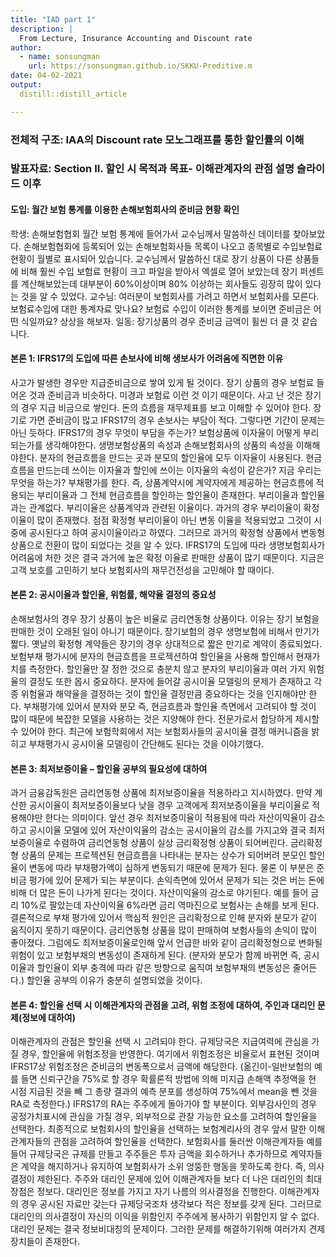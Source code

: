 ```yaml
---
title: "IAD part 1"
description: |
  From Lecture, Insurance Accounting and Discount rate
author:
  - name: sonsungman
    url: https://sonsungman.github.io/SKKU-Preditive.m
date: 04-02-2021
output:
  distill::distill_article

---
```



### 전체적 구조: IAA의 Discount rate 모노그래프를 통한 할인률의 이해
### 발표자료: Section II. 할인 시 목적과 목표- 이해관계자의 관점 설명 슬라이드 이후


#### 도입: 월간 보험 통계를 이용한 손해보험회사의 준비금 현황 확인



학생: 손해보험협회 월간 보험 통계에 들어가서 교수님께서 말씀하신 데이터를 찾아보았다.
손해보험협회에 등록되어 있는 손해보험회사들 목록이 나오고 종목별로 수입보험료 현황이 월별로 표시되어 있습니다. 교수님께서 말씀하신 대로 장기 상품이 다른 상품들에 비해 훨씬 수입 보험료 현황이 크고 파일을 받아서 엑셀로 열어 보았는데 장기 퍼센트를 계산해보았는데 대부분이 60%이상이며 80% 이상하는 회사들도 굉장히 많이 있다는 것을 알 수 있었다. 
교수님: 여러분이 보험회사를 가려고 하면서 보험회사를 모른다. 보험료수입에 대한 통계자료 맞나요? 보험료 수입이 이러한 통계를 보이면 준비금은 어떤 식일까요? 상상을 해보자. 
일동: 장기상품의 경우 준비금 금액이 휠씬 더 클 것 같습니다. 



#### 본론 1: IFRS17의 도입에 따른 손보사에 비해 생보사가 어려움에 직면한 이유



사고가 발생한 경우만 지급준비금으로 쌓여 있게 될 것이다. 장기 상품의 경우 보험료 들어온 것과 준비금과 비슷하다. 미경과 보험료 이런 것 이기 때문이다. 사고 난 것은 장기의 경우 지급 비금으로 쌓인다. 돈의 흐름을 재무제표를 보고 이해할 수 있어야 한다. 장기로 가면 준비금이 많고 IFRS17의 경우 손보사는 부담이 적다. 그렇다면 기간이 문제는 아닌 듯하다. IFRS17의 경우 무엇이 부담을 주는가? 보험상품에 이자율이 어떻게 부리되는가를 생각해야한다. 생명보험상품의 속성과 손해보험회사의 상품의 속성을 이해해야한다. 분자의 현금흐름을 만드는 곳과 분모의 할인율에 모두 이자율이 사용된다. 현금흐름을 만드는데 쓰이는 이자율과 할인에 쓰이는 이자율의 속성이 같은가? 지금 우리는 무엇을 하는가? 부채평가를 한다. 즉, 상품계약시에 계약자에게 제공하는 현금흐름에 적용되는 부리이율과 그 전체 현금흐름을 할인하는 할인율이 존재한다. 부리이율과 할인율과는 관계없다. 부리이율은 상품계약과 관련된 이율이다. 과거의 경우 부리이율이 확정 이율이 많이 존재했다. 점점 확정형 부리이율이 아닌 변동 이율을 적용되었고 그것이 시중에 공시된다고 하여 공시이율이라고 하였다. 그러므로 과거의 확정형 상품에서 변동형 상품으로 전환이 많이 되었다는 것을 알 수 있다. IFRS17의 도입에 따라 생명보험회사가 어려움에 처한 것은 결국 과거에 높은 확정 이율로 판매한 상품이 많기 때문이다. 지금은 고객 보호를 고민하기 보다 보험회사의 재무건전성을 고민해야 할 때이다. 



#### 본론 2: 공시이율과 할인율, 위험률, 해약율 결정의 중요성



손해보험사의 경우 장기 상품이 높은 비율로 금리연동형 상품이다. 이유는 장기 보험을 판매한 것이 오래된 일이 아니기 때문이다. 장기보험의 경우 생명보험에 비해서 만기가 짧다. 옛날의 확정형 계약들은 장기의 경우 상대적으로 짧은 만기로 계약이 종료되었다. 보험부채 평가시에 분자의 현금흐름을 프로젝션하여 할인율을 사용해 할인해서 현재가치를 측정한다. 할인율만 잘 정한 것으로 충분치 않고 분자의 부리이율과 여러 가지 위험율의 결정도 또한 몹시 중요하다. 분자에 들어갈 공시이율 모델링의 문제가 존재하고 각종 위험율과 해약율을 결정하는 것이 할인율 결정만큼 중요하다는 것을 인지해야만 한다. 부채평가에 있어서 분자와 분모 즉, 현금흐름과 할인율 측면에서 고려되야 할 것이 많이 때문에 복잡한 모델을 사용하는 것은 지양해야 한다. 전문가로서 합당하게 제시할 수 있어야 한다. 최근에 보험학회에서 저는 보험회사들의 공시이율 결정 매커니즘을 밝히고 부채평가시 공시이율 모델링이 간단해도 된다는 것을 이야기했다. 



#### 본론 3: 최저보증이율 – 할인율 공부의 필요성에 대하여



과거 금융감독원은 금리연동형 상품에 최저보증이율을 적용하라고 지시하였다. 만약 계산한 공시이율이 최저보증이율보다 낮을 경우 고객에게 최저보증이율을 부리이율로 적용해야만 한다는 의미이다. 앞선 경우 최저보증이율이 적용됨에 따라 자산이익율이 감소하고 공시이율 모델에 있어 자산이익율의 감소는 공시이율의 감소를 가지고와 결국 최저보증이율로 수렴하여 금리연동형 상품이 실상 금리확정형 상품이 되어버린다. 금리확정형 상품의 문제는 프로젝션된 현금흐름을 나타내는 분자는 상수가 되어버려 분모인 할인율이 변동에 따라 부채평가액이 심하게 변동되기 때문에 문제가 된다. 물론 이 부분은 준비금 평가에 있어 문제가 되는 부분이다. 손익측면에 있어서 문제가 되는 것은 버는 돈에 비해 더 많은 돈이 나가게 된다는 것이다. 자산이익율의 감소로 야기된다. 예를 들어 금리 10%로 팔았는데 자산이익율 6%라면 금리 역마진으로 보험사는 손해를 보게 된다. 결론적으로 부채 평가에 있어서 핵심적 원인은 금리확정으로 인해 분자와 분모가 같이 움직이지 못하기 때문이다. 금리연동형 상품을 많이 판매하여 보험사들의 손익이 많이 좋아졌다. 그럼에도 최저보증이율로인해 앞서 언급한 바와 같이 금리확정형으로 변화될 위험이 있고 보험부채의 변동성이 존재하게 된다. (분자와 분모가 함께 바뀌면 즉, 공시이율과 할인율이 외부 충격에 따라 같은 방향으로 움직여 보험부채의 변동성은 줄어든다.) 할인율 공부의 이유가 충분히 설명되었을 것이다. 



#### 본론 4: 할인율 선택 시 이해관계자의 관점을 고려, 위험 조정에 대하여, 주인과 대리인 문제(정보에 대하여)



이해관계자의 관점은 할인율 선택 시 고려되야 한다. 규제당국은 지급여력에 관심을 가질 경우, 할인율에 위험조정을 반영한다. 여기에서 위험조정은 비율로서 표현된 것이며 IFRS17상 위험조정은 준비금의 변동폭으로서 금액에 해당한다. (옮긴이-일반보험의 예를 들면 신뢰구간을 75%로 할 경우 확률론적 방법에 의해 미지급 손해액 추정액을 현 시점 지급된 것을 빼 그 총량 결과의 예측 분포를 생성하여 75%에서 mean을 뺀 것을 RA로 측정한다.) IFRS17의 RA는 주주에게 돌아가야 할 부분이다. 외부감사인의 경우 공정가치표시에 관심을 가질 경우, 외부적으로 관찰 가능한 요소를 고려하여 할인율을 선택한다. 최종적으로 보험회사의 할인율을 선택하는 보험계리사의 경우 앞서 말한 이해관계자들의 관점을 고려하여 할인율을 선택한다. 보험회사를 둘러싼 이해관계자들 예를 들어 규제당국은 규제를 만들고 주주들은 투자 금액을 회수하거나 추가하므로 계약자들은 계약을 해지하거나 유지하여 보험회사가 소위 엉뚱한 행동을 못하도록 한다. 즉, 의사결정이 제한된다. 주주와 대리인 문제에 있어 이해관계자들 보다 더 나은 대리인의 최대 장점은 정보다. 대리인은 정보를 가지고 자기 나름의 의사결정을 진행한다. 이해관계자의 경우 공시된 자료만 갖는다 규제당국조차 생각보다 적은 정보를 갖게 된다. 그러므로 대리인의 의사결정이 자신의 이익을 위함인지 주주에게 봉사하기 위함인지 알 수 없다. 대리인 문제는 결국 정보비대칭의 문제이다. 그러한 문제를 해결하기위해 여러가지 견제 장치들이 존재한다.


